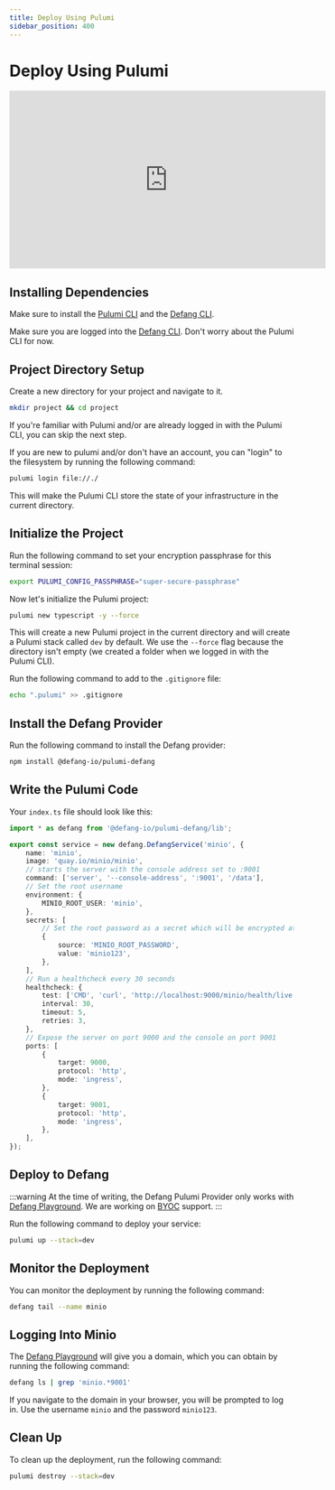 ```yaml
---
title: Deploy Using Pulumi
sidebar_position: 400
---
```


# Deploy Using Pulumi

<iframe width="560" height="315" src="https://www.youtube.com/embed/A4uiP5FIgg0?si=BHZLOxN4noJ56f7x" title="YouTube video player" frameborder="0" allow="accelerometer; autoplay; clipboard-write; encrypted-media; gyroscope; picture-in-picture; web-share" referrerpolicy="strict-origin-when-cross-origin" allowfullscreen></iframe>

## Installing Dependencies

Make sure to install the [Pulumi CLI](https://www.pulumi.com/docs/install/) and the [Defang CLI](../getting-started#install-the-defang-cli.md).

Make sure you are logged into the [Defang CLI](/docs/concepts/authentication.md). Don't worry about the Pulumi CLI for now.

## Project Directory Setup

Create a new directory for your project and navigate to it.

```bash
mkdir project && cd project
```

If you're familiar with Pulumi and/or are already logged in with the Pulumi CLI, you can skip the next step.

If you are new to pulumi and/or don't have an account, you can "login" to the filesystem by running the following command:

```bash
pulumi login file://./
```

This will make the Pulumi CLI store the state of your infrastructure in the current directory.

## Initialize the Project

Run the following command to set your encryption passphrase for this terminal session:

```bash
export PULUMI_CONFIG_PASSPHRASE="super-secure-passphrase"
```

Now let's initialize the Pulumi project:

```bash
pulumi new typescript -y --force
```

This will create a new Pulumi project in the current directory and will create a Pulumi stack called `dev` by default. We use the `--force` flag because the directory isn't empty (we created a folder when we logged in with the Pulumi CLI).

Run the following command to add to the `.gitignore` file:

```bash
echo ".pulumi" >> .gitignore
```

## Install the Defang Provider

Run the following command to install the Defang provider:

```bash
npm install @defang-io/pulumi-defang
```

## Write the Pulumi Code

Your `index.ts` file should look like this:

```typescript
import * as defang from '@defang-io/pulumi-defang/lib';

export const service = new defang.DefangService('minio', {
    name: 'minio',
    image: 'quay.io/minio/minio',
    // starts the server with the console address set to :9001
    command: ['server', '--console-address', ':9001', '/data'],
    // Set the root username
    environment: {
        MINIO_ROOT_USER: 'minio',
    },
    secrets: [
        // Set the root password as a secret which will be encrypted at rest
        {
            source: 'MINIO_ROOT_PASSWORD',
            value: 'minio123',
        },
    ],
    // Run a healthcheck every 30 seconds
    healthcheck: {
        test: ['CMD', 'curl', 'http://localhost:9000/minio/health/live'],
        interval: 30,
        timeout: 5,
        retries: 3,
    },
    // Expose the server on port 9000 and the console on port 9001
    ports: [
        {
            target: 9000,
            protocol: 'http',
            mode: 'ingress',
        },
        {
            target: 9001,
            protocol: 'http',
            mode: 'ingress',
        },
    ],
});
```

## Deploy to Defang

:::warning
At the time of writing, the Defang Pulumi Provider only works with [Defang Playground](../concepts/defang-playground.md). We are working on [BYOC](../concepts/defang-byoc.md) support.
:::

Run the following command to deploy your service:

```bash
pulumi up --stack=dev
```

## Monitor the Deployment

You can monitor the deployment by running the following command:

```bash
defang tail --name minio
```

## Logging Into Minio

The [Defang Playground](../concepts/defang-playground.md) will give you a domain, which you can obtain by running the following command:

```bash
defang ls | grep 'minio.*9001'
```

If you navigate to the domain in your browser, you will be prompted to log in. Use the username `minio` and the password `minio123`.

## Clean Up

To clean up the deployment, run the following command:

```bash
pulumi destroy --stack=dev
```
